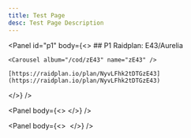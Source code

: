 ```yaml
---
title: Test Page
desc: Test Page Description
---
```


<Panel
  id="p1"
  body={<>
    ## P1 Raidplan: E43/Aurelia
    
    <Carousel album="/cod/zE43" name="zE43" />
    
    [https://raidplan.io/plan/NyvLFhk2tDTGzE43](https://raidplan.io/plan/NyvLFhk2tDTGzE43)
  </>}
/>

<Panel
  body={<>
    <VerticalCard />
  </>}
/>

<Panel
  body={<>
    <Image />
  </>}
/>
